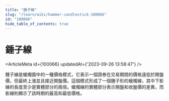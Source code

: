 ```yaml
---
title: "錘子線"
slug: "/learn/wiki/hammer-candlestick-100066"
id: "100066"
hide_table_of_contents: true
---
```



# 錘子線

<ArticleMeta id={100066} updatedAt={'2023-09-26 13:58:47'} />
<div className='border-solid border-b border-t-0 my-4 border-[var(--ifm-color-gray-300)]' />

錘子線是蠟燭圖中的一種價格模式，它表示一個證券在交易期間的價格遠低於開盤價，但最終上漲並且接近開盤價。這個模式形成了一個錘子形的蠟燭線，其中下影線的長度至少是實體部分的兩倍。蠟燭線的實體部分表示開盤和收盤價的差異，而影線則顯示了該時期的最高和最低價格。
